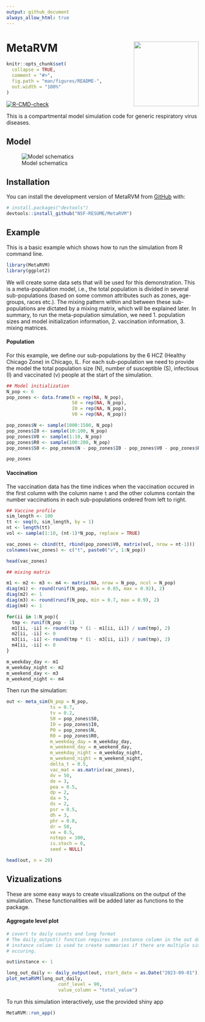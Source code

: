 ```yaml
---
output: github_document
always_allow_html: true
---
```


<!-- README.md is generated from README.Rmd. Please edit that file -->

# MetaRVM <img src="inst/logo.png" width="170px" align="right" /> 


```r
knitr::opts_chunk$set(
  collapse = TRUE,
  comment = "#>",
  fig.path = "man/figures/README-",
  out.width = "100%"
)
```

<!-- badges: start -->
[![R-CMD-check](https://github.com/NSF-RESUME/MetaRVM/actions/workflows/R-CMD-check.yaml/badge.svg)](https://github.com/NSF-RESUME/MetaRVM/actions/workflows/R-CMD-check.yaml)
<!-- badges: end -->

This is a compartmental model simulation code for generic respiratory virus diseases.

## Model

![Model schematics](man/figures/metaRVM.png)

## Installation

You can install the development version of MetaRVM from [GitHub](https://github.com/) with:

``` r
# install.packages("devtools")
devtools::install_github("NSF-RESUME/MetaRVM")
```

## Example

This is a basic example which shows how to run the simulation from R command line.

```r
library(MetaRVM)
library(ggplot2)
```

We will create some data sets that will be used for this demonstration. This is a meta-population model, i.e., the total population is divided in several sub-populations (based on some common attributes such as zones, age-groups, races etc.). The mixing pattern within and between these sub-populations are dictated by a mixing matrix, which will be explained later. In summary, to run the meta-population simulation, we need 
1. population sizes and model initialization information,
2. vaccination information,
3. mixing matrices.

#### Population

For this example, we define our sub-populations by the 6 HCZ (Healthy Chicago Zone) in Chicago, IL. For each sub-population we need to provide the model the total population size (N), number of susceptible (S), infectious (I) and vaccinated (v) people at the start of the simulation.

```r
## Model initialization
N_pop <- 6
pop_zones <- data.frame(N = rep(NA, N_pop),
                        S0 = rep(NA, N_pop),
                        I0 = rep(NA, N_pop),
                        V0 = rep(NA, N_pop))

pop_zones$N <- sample(1000:1500, N_pop)
pop_zones$I0 <- sample(10:100, N_pop)
pop_zones$V0 <- sample(1:10, N_pop)
pop_zones$R0 <- sample(100:200, N_pop)
pop_zones$S0 <- pop_zones$N - pop_zones$I0 - pop_zones$V0 - pop_zones$R0

pop_zones
```

#### Vaccination

The vaccination data has the time indices when the vaccination occured in the first column with the column name `t` and the other columns contain the number vaccinations in each sub-populations ordered from left to right. 

```r
## Vaccine profile
sim_length <- 100
tt <- seq(0, sim_length, by = 1)
nt <- length(tt)
vol <- sample(1:10, (nt-1)*N_pop, replace = TRUE)

vac_zones <- cbind(tt, rbind(pop_zones$V0, matrix(vol, nrow = nt-1)))
colnames(vac_zones) <- c("t", paste0("v", 1:N_pop))

head(vac_zones)
```



```r
## mixing matrix

m1 <- m2 <- m3 <- m4 <- matrix(NA, nrow = N_pop, ncol = N_pop)
diag(m1) <- round(runif(N_pop, min = 0.85, max = 0.92), 2)
diag(m2) <- 1
diag(m3) <- round(runif(N_pop, min = 0.7, max = 0.9), 2)
diag(m4) <- 1

for(ii in 1:N_pop){
  tmp <- runif(N_pop - 1)
  m1[ii, -ii] <- round(tmp * (1 - m1[ii, ii]) / sum(tmp), 2)
  m2[ii, -ii] <- 0
  m3[ii, -ii] <- round(tmp * (1 - m3[ii, ii]) / sum(tmp), 2)
  m4[ii, -ii] <- 0
}

m_weekday_day <- m1
m_weekday_night <- m2
m_weekend_day <- m3
m_weekend_night <- m4
```

Then run the simulation:

```r
out <- meta_sim(N_pop = N_pop,
                ts = 0.7,
                tv = 0.2,
                S0 = pop_zones$S0,
                I0 = pop_zones$I0,
                P0 = pop_zones$N,
                R0 = pop_zones$R0,
                m_weekday_day = m_weekday_day,
                m_weekend_day = m_weekend_day,
                m_weekday_night = m_weekday_night,
                m_weekend_night = m_weekend_night,
                delta_t = 0.5,
                vac_mat = as.matrix(vac_zones),
                dv = 50,
                de = 3,
                pea = 0.5,
                dp = 2,
                da = 5,
                ds = 2,
                psr = 0.5,
                dh = 3,
                phr = 0.8,
                dr = 50,
                ve = 0.5,
                nsteps = 100,
                is.stoch = 0,
                seed = NULL)

head(out, n = 20)
```


## Vizualizations

These are some easy ways to create visualizations on the output of the simulation. These functionalities will be added later as functions to the package.

#### Aggregate level plot

```r
# covert to daily counts and long format
# The daily_output() function requires an instance column in the out data.table
# instance column is used to create summaries if there are multiple simulations
# occuring.

out$instance <- 1

long_out_daily <- daily_output(out, start_date = as.Date("2023-09-01"))
plot_metaRVM(long_out_daily,
                   conf_level = 90,
                   value_column = "total_value")
```


To run this simulation interactively, use the provided shiny app

```r
MetaRVM::run_app()
```
